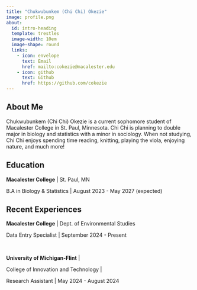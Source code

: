 ```yaml
---
title: "Chukwubunkem (Chi Chi) Okezie"
image: profile.png
about:
  id: intro-heading
  template: trestles
  image-width: 10em
  image-shape: round
  links:
    - icon: envelope
      text: Email
      href: mailto:cokezie@macalester.edu
    - icon: github
      text: Github
      href: https://github.com/cokezie
---
```


:::{#intro-heading}

## About Me 

Chukwubunkem (Chi Chi) Okezie is a current sophomore student of Macalester College in St. Paul, Minnesota. Chi Chi is planning to double major in biology and statistics with a minor in sociology. When not studying, Chi Chi enjoys spending time reading, knitting, playing the viola, enjoying nature, and much more! 

## Education

**Macalester College** | St. Paul, MN 

B.A in Biology & Statistics | August 2023 - May 2027 (expected)

## Recent Experiences

**Macalester College** | Dept. of Environmental Studies

Data Entry Specialist | September 2024 - Present

<br>

**University of Michigan-Flint** |

College of Innovation and Technology |

Research Assistant | May 2024 - August 2024

:::
